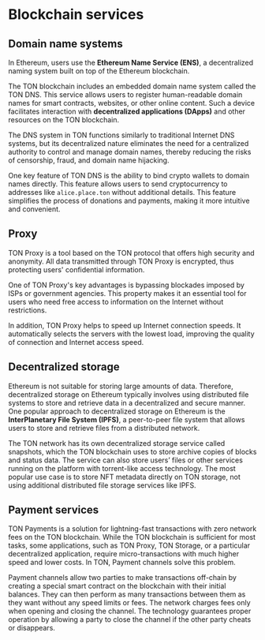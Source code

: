 
# Blockchain services

## Domain name systems

In Ethereum, users use the **Ethereum Name Service (ENS)**, a decentralized naming system built on top of the Ethereum blockchain.

The TON blockchain includes an embedded domain name system called the TON DNS. This service allows users to register human-readable domain names for smart contracts, websites, or other online content. Such a device facilitates interaction with **decentralized applications (DApps)** and other resources on the TON blockchain.

The DNS system in TON functions similarly to traditional Internet DNS systems, but its decentralized nature eliminates the need for a centralized authority to control and manage domain names, thereby reducing the risks of censorship, fraud, and domain name hijacking.

One key feature of TON DNS is the ability to bind crypto wallets to domain names directly. This feature allows users to send cryptocurrency to addresses like `alice.place.ton` without additional details. This feature simplifies the process of donations and payments, making it more intuitive and convenient.

## Proxy

TON Proxy is a tool based on the TON protocol that offers high security and anonymity. All data transmitted through TON Proxy is encrypted, thus protecting users' confidential information.

One of TON Proxy's key advantages is bypassing blockades imposed by ISPs or government agencies. This property makes it an essential tool for users who need free access to information on the Internet without restrictions.

In addition, TON Proxy helps to speed up Internet connection speeds. It automatically selects the servers with the lowest load, improving the quality of connection and Internet access speed.

## Decentralized storage

Ethereum is not suitable for storing large amounts of data. Therefore, decentralized storage on Ethereum typically involves using distributed file systems to store and retrieve data in a decentralized and secure manner. One popular approach to decentralized storage on Ethereum is the **InterPlanetary File System (IPFS)**, a peer-to-peer file system that allows users to store and retrieve files from a distributed network.

The TON network has its own decentralized storage service called snapshots, which the TON blockchain uses to store archive copies of blocks and status data. The service can also store users’ files or other services running on the platform with torrent-like access technology. The most popular use case is to store NFT metadata directly on TON storage, not using additional distributed file storage services like IPFS.

## Payment services

TON Payments is a solution for lightning-fast transactions with zero network fees on the TON blockchain. While the TON blockchain is sufficient for most tasks, some applications, such as TON Proxy, TON Storage, or a particular decentralized application, require micro-transactions with much higher speed and lower costs. In TON, Payment channels solve this problem.

Payment channels allow two parties to make transactions off-chain by creating a special smart contract on the blockchain with their initial balances. They can then perform as many transactions between them as they want without any speed limits or fees. The network charges fees only when opening and closing the channel. The technology guarantees proper operation by allowing a party to close the channel if the other party cheats or disappears.

<Feedback />
